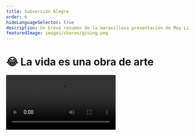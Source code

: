 ```yaml
---
title: Subversión Alegre
order: 6
hideLanguageSelector: true
description: Un breve resumen de la maravillosa presentación de May Li Khoe sobre subvertir alegremente el status quo.
featuredImage: images/shares/giving.png
---
```


# 😂 La vida es una obra de arte

<Video src="https://www.youtube-nocookie.com/embed/Aalyplbv5Mo?start=85" />

Hemos cubierto los inicios de Ethereum, los efectos que tendrá en el largo plazo dentro de nuestra sociedad capitalista, y la manera en la que todo ello encaja con respecto a la compleja historia de la integridad de datos. Sin embargo, persiste sobre nosotros una gran duda: ¿Qué significa realmente todo eso? Para ello, debemos alejarnos de la perspectiva de los hombres, y dar paso al escenario a la brilliante figura de May Li Khoe.

## ¿Cómo encaja en Kernel?

Esta maravillosa presentación ha sido elegida para profundizar tu aprecio por:

<Process>

¿De dónde proviene el significado?

¿Cómo podemos diseñar nuestra propia percepción del mundo para generar más significado?

¿Cómo podemos crear valor tanto para nosotros como para las comunidades que pertenecemos?  

</Proces>

## Resumen 

May Li comienza hablando sobre su ascendencia mixta y el efecto que ha tenido en su manera de abordar y entender los conceptos el valor y significado. Siendo una de las diseñadoras que trabajó en el primer iPhone, tiene una perspectiva única sobre las habilidades que poseemos para diseñar ambas. May Li también habla sobre las masacres Indonesias en el 1965, uno de sus lugares de provincia, como estas fueron sancionadas por EEUU, y sobre todo el impacto que esta tragedia tuvo en cómo percibe las estructuras sociales, o como ella las llama, las narrativas dominantes. 

> "En vez de pensar en la vida como una serie de tareas que debemos tachar de la lista - algo que se puede plasmar sobre una gráfica que asciende constantemente hacia la derecha - me gusta entender mi vida como un lienzo sobre el que puedo desplegar el estilo artístico que más me apetezca, por raro que sea… Aquí está plasmado  mi diagrama de Venn que considero inamovible : el status quo debe cambiar, y la vida es corta. Cuando combinamos estos dos factores, entendemos que debemos subvertir el status quo y disfrutar tanto como nos sea posible a lo largo del camino”

Su discurso es colorido, ligero y gracioso, llegando a su vez a una conclusión tan precisa como profunda. Para esclarecer aún más si cabe: el sentido de meditar no es ser “bueno” en sentarse con los ojos cerrados sin pensar en nada: el sentido es convertir la propia vida en una práctica meditativa. Cada acto en sí mismo es una meditación. May Li lo describe en términos de convertir la propia vida en una obra de arte. La pregunta es, ¿cuál es el recurso principal para convertir nuestra vida en arte? Esta formación sostendrá el diseño de diálogos como principal sustento. Con esto en cuenta, volvamos hacia atrás y escuchemos más allá:

> “El primer ejemplo es BBQ Becky, una mujer que llamó a la policía porque unos negros estaban de barbacoa  [La respuesta fue la de organizar una barbacoa enorme y]  toda la comunidad se volcó al completo, todo el mundo era bienvenido, miles de personas atendieron el evento. Había comida espectacular, gente jugando al dominó. ¡Ahora resulta que se ha convertido en tradición!. [...] El segundo ejemplo es un grupo llamado 'futbolistas 4 life' [...] Era algo importante para muchos estudiantes tener espacio para jugar; y libertad y sensación de propiedad sobre sus tiempo de juego y sus propios cuerpos en un espacio que les hiciese sentirse agusto. [...] Lograr tener un espacio como un campo de fútbol donde poder jugar y quererse los unos a los otros: eso es un acto de resistencia. 

**En un imperio de mentiras, decir la verdad es un acto revolucionario. En una sociedad de miedo; el amor y la confianza son las principales herramientas de la resistencia.** 

Jugar nos permite crear y compartir esos espacios que nos pertenecen de una manera muy particular, espacios donde la competición no llega. 
Este es el motivo de la existencia de unicornios, bailarines programadores y memes ridículos del estilo. No es algo puntual. Es una parte fundamental de lo que significa una escritura global sin fronteras basada en el consenso. La revolución no está siendo televisada porque no trata de odio, ira, violencia, o cualquier cosa que genere titulares de una prensa que opera en base a incentivos sesgados. Es algo que va de corazón a corazón, aquí, en los patios de las prisiones donde usamos fondos equivalentes para construir campos de recreo donde podamos amar de nuevo.

<Flash>

<Card>

P: ¿Qué nos permite jugar de verdad? 

R: ¡Responde a esta pregunta de la forma que desees!

Pero además, subvertir el statu quo.  Diviértete tanto como puedas en el camino. Convierte la vida en un lienzo, en lugar de un gráfico con puntos de control. Bienvenidos todos. Come buena comida. Vuelve a disfrutar del dominó.

</Card>

</Flash>
 
### Las pequeñas cosas 

Cuando hagas estas pequeñas y alegres subversiones, recuerda que pueden ser pequeñas cosas. No tienen que ser estos grandiosos eventos con cientos o miles de personas. Cuando apareció el seguimiento facial, logré colar pequeños corazones en el Mac. Por aquel entonces, no había practicamente nada de color rosa por ningún lado (risas). Me hace feliz pensar que Steve Jobs aprobó la idea mientras le salían corazones rosas de la cabeza. Otro ejemplo son los tocadiscos Technis 1200 como avatares - muy icónicos en el hip hop - y algunos otros huevos de Pascua que todavía están en MacOS”

Mary Li procede a hablar sobre Scribble Together y el enfoque que le dió a su presentación. Uno de los ejemplos que usa es la habilidad de “estampar múltiples unicornios”. Todo está conectado. 

### Experimentando con el formato

> “Otra cosa que puedes hacer es experimentar con el formato [...] Por ejemplo, usar este formato de presentación tradicional para hacer que todos bailen [...] Otro ejemplo es subvertir la tecnología. Este es bastante más profundo. Hablamos mucho sobre la epidemia de la soledad [...] de alguna manera, hemos aceptado que la computación tiene que estar encerrada detrás de estos pequeños rectángulos [...] ¿cuántos años llevamos en este en este recorrido computacional y, sin embargo, todavía asentimos a dejarnos encerrar en cosas como estas? ¿Qué pasaría si le diésemos la vuelta a las computadoras? Hay una organización llamada Dynamic Land que hace exactamente eso. Es como cocinar o hacer álbumes de recortes, excepto que todo es software y construimos cosas juntos.”

Merece la pena conocer un poco a Bret Victor y el trabajo que él y gente como él están haciendo sobre la computación como concepto y práctica, en vez de simplemente escribir más software de manera lineal y encajonada. Quédese con esto hasta que May Li haga llover púrpura sobre los prototipos de todos con una anulación de Prince. Volveremos a Bret más adelante en el curso.

### Creando espacio 

> “Crear un espacio para el cambio no significa necesariamente que lo hagas tu solo, simplemente lo estás haciendo posible para el resto”

May Li habla sobre La Pelanga, un colectivo de DJs que ella ayudó a crear y que organiza fiestas en la “Bay Area” donde se hacen cosas muy interesantes con su área de festejos. La primera, por ejemplo, recaudó fondos para Haití, de manera, una vez más, ligera, divertida, colorida y profunda. Una vez tuve un amigo que me dijo: “No estoy tan interesado en Jesús, ¿sabes?. ¡Estoy mucho más interesado en que demonios pasaba con el agua sobre la que caminó! Con ello quiso decir que los verdaderos milagros ocurren cuando se crea un entorno donde otros puedan lograr cosas aparentemente milagrosas. 

### Teniendo en cuenta la Simbología 

> "Cuando piensas en la narrativa dominante y el statu quo, los simbolismos juegan un gran papel, porque gran parte de cómo nos relacionamos entre nosotros es a través de símbolos e historias”

En esta ocasión, Mary Li y sus amigos utilizaron una galería tradicional, construyeron una réplica del muro propuesto entre los EEUU y méxico hecho a base de piñatas, y organizaron una gran fiesta para hacer lo que tradicionalmente se hace con piñatas, ¡aplastarlas! El video es una delicia para la vista. 
Para ver otro maravilloso ejemplo de esta forma de ser y expresarse, consulte el cuento de Scott Benesiinaabandan Gwiizens, la anciana y el dispositivo de bolsa de pulpo de la página 45, y el ensayo de la Dra. Noelani Arista, Indigenzing AI de la página 102 en el documento de protocolo indígena:
Los  adizkookaan y la memoria-espacio-tiempo donde residen son cosas extrañas…

Al ser alfabetizados de forma lúdica en un nivel, y proporcionar a su vez una capa de kaona o significado oculto, ofrecemos a las personas una invitación a profundizar en su compromiso.

### Construyendo sobre la historia

> "Creo que el cambio rara vez es sencillo y, a diferencia de las portadas de las revistas, no sucede con una sola persona. Tenemos mucho espacio para construir sobre la historia, para construir sobre todo el trabajo formidable de las personas que nos precedieron y lucharon por un mundo mejor. Un grupo de personas que hizo algo muy importante fueron los Panteras Negras. Algo que la gente no sabe sobre ellos es que instituyeron un programa de desayuno gratis para niños. Hablamos mucho sobre la educación y todas las diferentes estadísticas y proyectos, pero si la gente viene a clase con hambre, no pueden aprender [...] Este programa de desayuno gratuito terminó siendo el modelo para el programa federal de desayuno gratuito que ocurre hoy en día."

May Li usa este ejemplo para hablar sobre el Colectivo de Cocina Popular.

> "Estas son recetas de resiliencia. La fuerza de nuestras comunidades, en lo más profundo,  se basa en las comidas que compartimos juntos".

Por favor, avisen a Vivek para hablar sobre la importancia de la comida. Él tiene diversas opiniones sobre el tema.

<Flash>

<Card>

P: ¿Cuáles son las cinco formas en que podemos subvertir el status quo de manera alegre? 

1. Hacer cosas pequeñas. 
2. Experimentar con el formato. 
3. Crear espacio (¡no productos!). 
4. Tener en cuenta la simbología. 
5. Construir sobre la historia.

</Card>

</Flash>

### Cambiando la naturaleza del trabajo

> "Pasé muchos años en salas de conferencias y, en algún momento después de estar en Apple durante un tiempo, sentí que quería hacer algo un poco diferente y terminé uniéndome a Khan Academy. Había un par de razones por las que me atrajo: una de ellas es que es una organización sin fin de lucro que está construyendo software, lo cual es bastante raro. Pensé: "mmm, ¿qué pasaría si nuestras estructuras de incentivos fueran un poco diferentes?" También quería democratizar el aprendizaje, así que la misión me resultó realmente profunda. Y lo último fue sobre la cultura, porque sentí que la organización estaba realmente abierta a experimentar con cambios culturales.
 
> "Queríamos cambiar el software educativo que simplemente evalúa a los estudiantes y solo pregunta '¿Ya lo entiendes?' para pasar a algo que les permitiese explorar mundos mágicos por sí mismos donde, por ejemplo, entender las matemáticas les diese poderes [...] Y todo tipo de cosas interesantes surgieron de ello: propiedades visuales e interactivas de los números primos y así sucesivamente.

> "Las personas tienden a tener una imaginación muy viva cuando trabajan en diseño: de hecho, literalmente, tienen las herramientas y están dibujando constantemente posibles futuros. Cuando se está iterando, se está dibujando literalmente múltiples futuros posibles. Así que, si te detienes un segundo y piensas en algo que quieres cambiar y miras a tu alrededor, ¡hay tantos posibles cómplices aquí! Esta es realmente una invitación para que hagas algunos amigos y empieces algo y subvertir el statu quo de manera alegre".

<Flash>

<Card>

P: Los tres claves para cambiar la naturaleza del trabajo son:

R:  Incentivos, Misión y Cultura.

</Card>

</Flash>